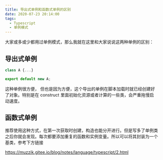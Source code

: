 ```yaml
---
title: 导出式单例和函数式单例的区别
date: 2020-07-23 20:14:00
tags:
  - Typescript
  - 单例模式
---
```


大家或多或少都用过单例模式，那么我就在这里和大家说说这两种单例的区别：

## 导出式单例

```ts
class A {...}

export default new A;
```

这种单例很方便， 但也是因为方便，这个导出的单例在脚本加载时就已经创建好了对象。特别是在 construct 里面初始化资源或者计算的一些类，会严重拖慢启动速度。

## 函数式单例

推荐使用这种方式，在第一次获取时创建，构造也能分开进行。但是写多了单例类之后你就会发现。每次都要添加重复的函数和实例变量。所以可以将其封装为一个基类，参考下方链接

https://muzzik.gitee.io/blog/notes/language/typescript/2.html
